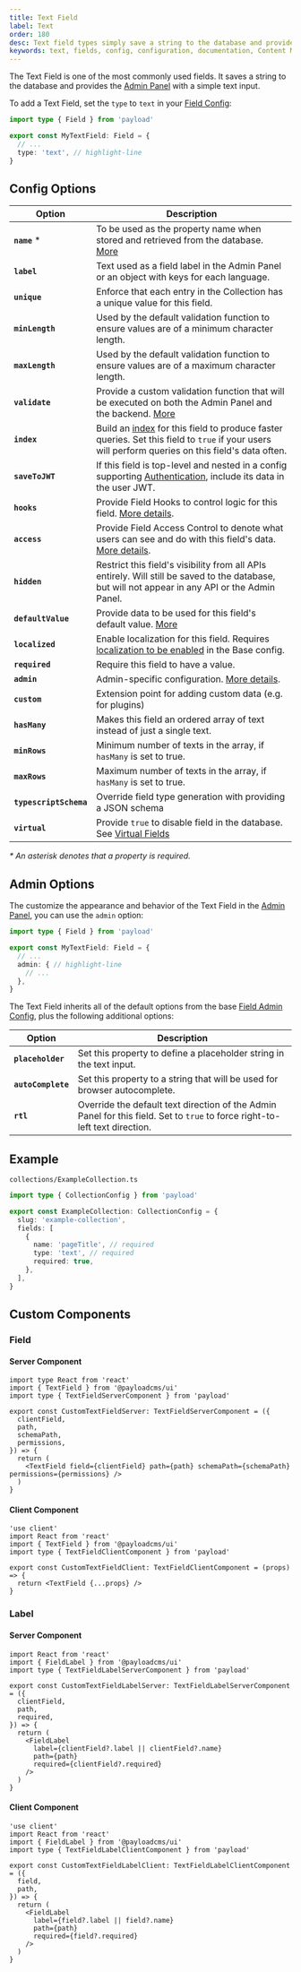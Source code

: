 ```yaml
---
title: Text Field
label: Text
order: 180
desc: Text field types simply save a string to the database and provide the Admin Panel with a text input. Learn how to use Text fields, see examples and options.
keywords: text, fields, config, configuration, documentation, Content Management System, cms, headless, javascript, node, react, nextjs
---
```


The Text Field is one of the most commonly used fields. It saves a string to the database and provides the [Admin Panel](../admin/overview) with a simple text input.

<LightDarkImage
  srcLight="https://payloadcms.com/images/docs/fields/text.png"
  srcDark="https://payloadcms.com/images/docs/fields/text-dark.png"
  alt="Shows a text field and read-only text field in the Payload Admin Panel"
  caption="Admin Panel screenshot of a Text field and read-only Text field"
/>

To add a Text Field, set the `type` to `text` in your [Field Config](./overview):

```ts
import type { Field } from 'payload'

export const MyTextField: Field = {
  // ...
  type: 'text', // highlight-line
}
```

## Config Options

| Option                 | Description                                                                                                                                                                 |
| ---------------------- | --------------------------------------------------------------------------------------------------------------------------------------------------------------------------- |
| **`name`** *          | To be used as the property name when stored and retrieved from the database. [More](/docs/fields/overview#field-names)                                                      |
| **`label`**            | Text used as a field label in the Admin Panel or an object with keys for each language.                                                                                     |
| **`unique`**           | Enforce that each entry in the Collection has a unique value for this field.                                                                                                |
| **`minLength`**        | Used by the default validation function to ensure values are of a minimum character length.                                                                                 |
| **`maxLength`**        | Used by the default validation function to ensure values are of a maximum character length.                                                                                 |
| **`validate`**         | Provide a custom validation function that will be executed on both the Admin Panel and the backend. [More](/docs/fields/overview#validation)                                |
| **`index`**            | Build an [index](/docs/database/overview) for this field to produce faster queries. Set this field to `true` if your users will perform queries on this field's data often. |
| **`saveToJWT`**        | If this field is top-level and nested in a config supporting [Authentication](/docs/authentication/overview), include its data in the user JWT.                             |
| **`hooks`**            | Provide Field Hooks to control logic for this field. [More details](../hooks/fields).                                                                                       |
| **`access`**           | Provide Field Access Control to denote what users can see and do with this field's data. [More details](../access-control/fields).                                          |
| **`hidden`**           | Restrict this field's visibility from all APIs entirely. Will still be saved to the database, but will not appear in any API or the Admin Panel.                            |
| **`defaultValue`**     | Provide data to be used for this field's default value. [More](/docs/fields/overview#default-values)                                                                        |
| **`localized`**        | Enable localization for this field. Requires [localization to be enabled](/docs/configuration/localization) in the Base config.                                             |
| **`required`**         | Require this field to have a value.                                                                                                                                         |
| **`admin`**            | Admin-specific configuration. [More details](#admin-options).                                                                                                               |
| **`custom`**           | Extension point for adding custom data (e.g. for plugins)                                                                                                                   |
| **`hasMany`**          | Makes this field an ordered array of text instead of just a single text.                                                                                                    |
| **`minRows`**          | Minimum number of texts in the array, if `hasMany` is set to true.                                                                                                          |
| **`maxRows`**          | Maximum number of texts in the array, if `hasMany` is set to true.                                                                                                          |
| **`typescriptSchema`** | Override field type generation with providing a JSON schema                                                                                                                 |
| **`virtual`**          | Provide `true` to disable field in the database. See [Virtual Fields](https://payloadcms.com/blog/learn-how-virtual-fields-can-help-solve-common-cms-challenges)            |

_* An asterisk denotes that a property is required._

## Admin Options

The customize the appearance and behavior of the Text Field in the [Admin Panel](../admin/overview), you can use the `admin` option:

```ts
import type { Field } from 'payload'

export const MyTextField: Field = {
  // ...
  admin: { // highlight-line
    // ...
  },
}
```

The Text Field inherits all of the default options from the base [Field Admin Config](./overview#admin-options), plus the following additional options:

| Option         | Description                                                                                                      |
| -------------- | ---------------------------------------------------------------------------------------------------------------- |
| **`placeholder`** | Set this property to define a placeholder string in the text input.                                              |
| **`autoComplete`** | Set this property to a string that will be used for browser autocomplete.                                        |
| **`rtl`**        | Override the default text direction of the Admin Panel for this field. Set to `true` to force right-to-left text direction. |

## Example

`collections/ExampleCollection.ts`

```ts
import type { CollectionConfig } from 'payload'

export const ExampleCollection: CollectionConfig = {
  slug: 'example-collection',
  fields: [
    {
      name: 'pageTitle', // required
      type: 'text', // required
      required: true,
    },
  ],
}
```

## Custom Components

### Field

#### Server Component

```tsx
import type React from 'react'
import { TextField } from '@payloadcms/ui'
import type { TextFieldServerComponent } from 'payload'

export const CustomTextFieldServer: TextFieldServerComponent = ({
  clientField,
  path,
  schemaPath,
  permissions,
}) => {
  return (
    <TextField field={clientField} path={path} schemaPath={schemaPath} permissions={permissions} />
  )
}
```

#### Client Component

```tsx
'use client'
import React from 'react'
import { TextField } from '@payloadcms/ui'
import type { TextFieldClientComponent } from 'payload'

export const CustomTextFieldClient: TextFieldClientComponent = (props) => {
  return <TextField {...props} />
}
```

### Label

#### Server Component

```tsx
import React from 'react'
import { FieldLabel } from '@payloadcms/ui'
import type { TextFieldLabelServerComponent } from 'payload'

export const CustomTextFieldLabelServer: TextFieldLabelServerComponent = ({
  clientField,
  path,
  required,
}) => {
  return (
    <FieldLabel
      label={clientField?.label || clientField?.name}
      path={path}
      required={clientField?.required}
    />
  )
}
```

#### Client Component

```tsx
'use client'
import React from 'react'
import { FieldLabel } from '@payloadcms/ui'
import type { TextFieldLabelClientComponent } from 'payload'

export const CustomTextFieldLabelClient: TextFieldLabelClientComponent = ({
  field,
  path,
}) => {
  return (
    <FieldLabel
      label={field?.label || field?.name}
      path={path}
      required={field?.required}
    />
  )
}
```
